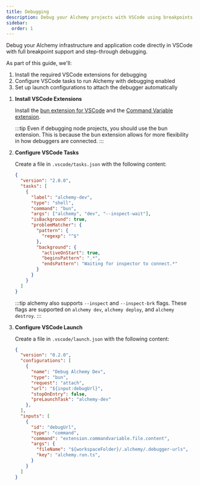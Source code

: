 ```yaml
---
title: Debugging
description: Debug your Alchemy projects with VSCode using breakpoints, step-through debugging, and inspector tools.
sidebar:
  order: 1
---
```



Debug your Alchemy infrastructure and application code directly in VSCode with full breakpoint support and step-through debugging.

As part of this guide, we'll:
1. Install the required VSCode extensions for debugging
2. Configure VSCode tasks to run Alchemy with debugging enabled
3. Set up launch configurations to attach the debugger automatically

<Steps>

1. **Install VSCode Extensions**

   Install the [bun extension for VSCode](https://marketplace.visualstudio.com/items?itemName=oven.bun-vscode) and the [Command Variable extension](https://marketplace.visualstudio.com/items?itemName=rioj7.command-variable).

   :::tip
   Even if debugging node projects, you should use the bun extension. This is because the bun extension allows for more flexibility in how debuggers are connected.
   :::

2. **Configure VSCode Tasks**

   Create a file in `.vscode/tasks.json` with the following content:

   ```json
   {
     "version": "2.0.0",
     "tasks": [
       {
         "label": "alchemy-dev",
         "type": "shell",
         "command": "bun",
         "args": ["alchemy", "dev", "--inspect-wait"],
         "isBackground": true,
         "problemMatcher": {
           "pattern": {
             "regexp": "^$"
           },
           "background": {
             "activeOnStart": true,
             "beginsPattern": ".*",
             "endsPattern": "Waiting for inspector to connect.*"
           }
         }
       }
     ]
   }
   ```

   :::tip
   alchemy also supports `--inspect` and `--inspect-brk` flags. These flags are supported on `alchemy dev`, `alchemy deploy`, and `alchemy destroy`.
   :::

3. **Configure VSCode Launch**

   Create a file in `.vscode/launch.json` with the following content:

   ```json
   {
     "version": "0.2.0",
     "configurations": [
       {
         "name": "Debug Alchemy Dev",
         "type": "bun",
         "request": "attach",
         "url": "${input:debugUrl}",
         "stopOnEntry": false,
         "preLaunchTask": "alchemy-dev"
       },
     ],
     "inputs": [
       {
         "id": "debugUrl",
         "type": "command",
         "command": "extension.commandvariable.file.content",
         "args": {
           "fileName": "${workspaceFolder}/.alchemy/.debugger-urls",
           "key": "alchemy.run.ts",
         }
       }
     ]
   }
   ```
	 <!--	"inputs": [
		{
			"id": "debugUrl",
			"type": "command",
			"command": "extension.commandvariable.pickStringRemember",
			"args": {
				"description": "Which resource do you want to debug?",
				"fileName": "${workspaceFolder}/.alchemy/.debugger-urls",
				"pattern": {
					"regexp": "^([^=]+)=(.+)$",
					"flags": "gm",
					"match": "find",
					"option": {
						"label": "$1",
						"value": "$2",
						"description": "$2"
					}
				}
			}
		}
	] -->

</Steps>